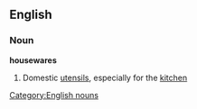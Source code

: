 ==English==

===Noun===
'''housewares''' {{plural}}

# Domestic [[utensils]], especially for the [[kitchen]]

[[Category:English nouns]]